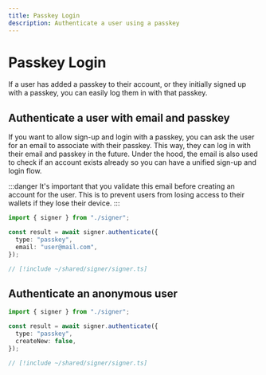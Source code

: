 ```yaml
---
title: Passkey Login
description: Authenticate a user using a passkey
---
```


# Passkey Login

If a user has added a passkey to their account, or they initially signed up with a passkey, you can easily log them in with that passkey.

## Authenticate a user with email and passkey

If you want to allow sign-up and login with a passkey, you can ask the user for an email to associate with their passkey. This way, they can log in with their email and passkey in the future. Under the hood, the email is also used to check if an account exists already so you can have a unified sign-up and login flow.

:::danger
It's important that you validate this email before creating an account for the user. This is to prevent users from losing access to their wallets if they lose their device.
:::

<CodeBlocks>

```ts twoslash example.ts
import { signer } from "./signer";

const result = await signer.authenticate({
  type: "passkey",
  email: "user@mail.com",
});
```

```ts twoslash [signer] filename="signer.ts"
// [!include ~/shared/signer/signer.ts]
```

</CodeBlocks>

## Authenticate an anonymous user

<CodeBlocks>

```ts twoslash example.ts
import { signer } from "./signer";

const result = await signer.authenticate({
  type: "passkey",
  createNew: false,
});
```

```ts twoslash [signer] filename="signer.ts"
// [!include ~/shared/signer/signer.ts]
```

</CodeBlocks>
